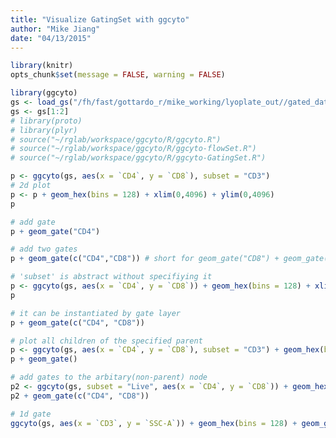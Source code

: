 ```yaml
---
title: "Visualize GatingSet with ggcyto"
author: "Mike Jiang"
date: "04/13/2015"
---
```


```r
library(knitr)
opts_chunk$set(message = FALSE, warning = FALSE)
```


```r
library(ggcyto)
gs <- load_gs("/fh/fast/gottardo_r/mike_working/lyoplate_out//gated_data/auto/gslist-tcell/D54tFo7RPl/")
gs <- gs[1:2]
# library(proto)
# library(plyr)
# source("~/rglab/workspace/ggcyto/R/ggcyto.R")
# source("~/rglab/workspace/ggcyto/R/ggcyto-flowSet.R")
# source("~/rglab/workspace/ggcyto/R/ggcyto-GatingSet.R")
```

```r
p <- ggcyto(gs, aes(x = `CD4`, y = `CD8`), subset = "CD3") 
# 2d plot
p <- p + geom_hex(bins = 128) + xlim(0,4096) + ylim(0,4096)
p

# add gate
p + geom_gate("CD4")

# add two gates
p + geom_gate(c("CD4","CD8")) # short for geom_gate("CD8") + geom_gate("CD4")

```

```r
# 'subset' is abstract without specifiying it
p <- ggcyto(gs, aes(x = `CD4`, y = `CD8`)) + geom_hex(bins = 128) + xlim(0,4096) + ylim(0,4096)
p
```

```r

# it can be instantiated by gate layer
p + geom_gate(c("CD4", "CD8"))

# plot all children of the specified parent
p <- ggcyto(gs, aes(x = `CD4`, y = `CD8`), subset = "CD3") + geom_hex(bins = 128) + xlim(0,4096) + ylim(0,4096)
p + geom_gate()

# add gates to the arbitary(non-parent) node
p2 <- ggcyto(gs, subset = "Live", aes(x = `CD4`, y = `CD8`)) + geom_hex(bins = 128) + xlim(0,4096) + ylim(0,4096)
p2 + geom_gate(c("CD4", "CD8"))

# 1d gate
ggcyto(gs, aes(x = `CD3`, y = `SSC-A`)) + geom_hex(bins = 128) + geom_gate("CD3")


```



